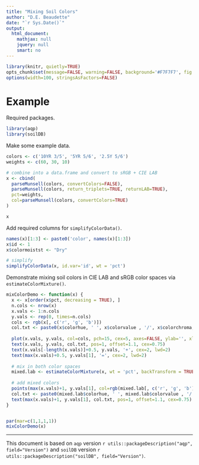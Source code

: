```yaml
---
title: "Mixing Soil Colors"
author: "D.E. Beaudette"
date: "`r Sys.Date()`"
output:
  html_document:
    mathjax: null
    jquery: null
    smart: no
---
```

  
```r
library(knitr, quietly=TRUE)
opts_chunk$set(message=FALSE, warning=FALSE, background='#F7F7F7', fig.retina=2, dev='png', tidy=FALSE, verbose=FALSE)
options(width=100, stringsAsFactors=FALSE)
```


# Example

Required packages.
```r
library(aqp)
library(soilDB)
```


Make some example data.
```r
colors <- c('10YR 3/5', '5YR 5/6', '2.5Y 5/6')
weights <- c(60, 30, 10)

# combine into a data.frame and convert to sRGB + CIE LAB
x <- cbind(
  parseMunsell(colors, convertColors=FALSE),
  parseMunsell(colors, return_triplets=TRUE, returnLAB=TRUE),
  pct=weights,
  col=parseMunsell(colors, convertColors=TRUE)
)

x
```


Add required columns for `simplifyColorData()`.
```r
names(x)[1:3] <- paste0('color', names(x)[1:3])
x$id <- 1
x$colormoistst <- "Dry"

# simplify
simplifyColorData(x, id.var='id', wt = 'pct')
```


Demonstrate mixing soil colors in CIE LAB and sRGB color spaces via `estimateColorMixture()`.
```r
mixColorDemo <- function(x) {
  x <- x[order(x$pct, decreasing = TRUE), ]
  n.cols <- nrow(x)
  x.vals <- 1:n.cols
  y.vals <- rep(0, times=n.cols)
  cols <- rgb(x[, c('r', 'g', 'b')])
  col.txt <- paste0(x$colorhue, ' ', x$colorvalue , '/', x$colorchroma, '\n(', x$pct, '%)')
  
  plot(x.vals, y.vals, col=cols, pch=15, cex=5, axes=FALSE, ylab='', xlab='', xlim=c(0.5, n.cols + 2.5))
  text(x.vals, y.vals, col.txt, pos=1, offset=1.1, cex=0.75)
  text(x.vals[-length(x.vals)]+0.5, y.vals, '+', cex=2, lwd=2)
  text(max(x.vals)+0.5, y.vals[1], '=', cex=2, lwd=2)
  
  # mix in both color spaces
  mixed.lab <- estimateColorMixture(x, wt = 'pct', backTransform = TRUE)
  
  # add mixed colors
  points(max(x.vals)+1, y.vals[1], col=rgb(mixed.lab[, c('r', 'g', 'b')]), cex=5, pch=15)
  col.txt <- paste0(mixed.lab$colorhue, ' ', mixed.lab$colorvalue , '/', mixed.lab$colorchroma)
  text(max(x.vals)+1, y.vals[1], col.txt, pos=1, offset=1.1, cex=0.75)
}


par(mar=c(1,1,1,1))
mixColorDemo(x)
```





----------------------------
This document is based on `aqp` version `r utils::packageDescription("aqp", field="Version")` and `soilDB` version `r utils::packageDescription("soilDB", field="Version")`.

